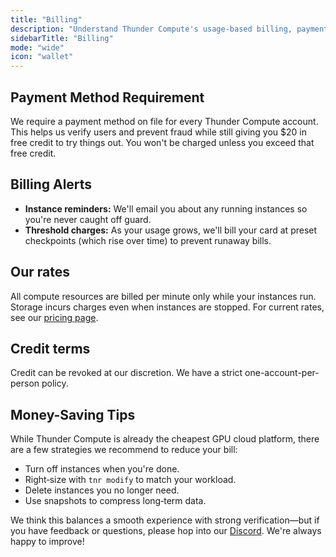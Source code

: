 ```yaml
---
title: "Billing"
description: "Understand Thunder Compute's usage-based billing, payment methods, free credits, billing alerts, current rates, and tips for saving on GPU cloud costs."
sidebarTitle: "Billing"
mode: "wide"
icon: "wallet"
---
```


## Payment Method Requirement

We require a payment method on file for every Thunder Compute account. This helps us verify users and prevent fraud while still giving you $20 in free credit to try things out. You won't be charged unless you exceed that free credit.

## Billing Alerts

- **Instance reminders:** We'll email you about any running instances so you're never caught off guard.
- **Threshold charges:** As your usage grows, we'll bill your card at preset checkpoints (which rise over time) to prevent runaway bills.

## Our rates

All compute resources are billed per minute only while your instances run. Storage incurs charges even when instances are stopped. For current rates, see our [pricing page](https://www.thundercompute.com/pricing).

## Credit terms

Credit can be revoked at our discretion. We have a strict one-account-per-person policy.

## Money-Saving Tips

While Thunder Compute is already the cheapest GPU cloud platform, there are a few strategies we recommend to reduce your bill:

- Turn off instances when you're done.
- Right‑size with `tnr modify` to match your workload.
- Delete instances you no longer need.
- Use snapshots to compress long‑term data.

We think this balances a smooth experience with strong verification—but if you have feedback or questions, please hop into our [Discord](https://discord.com/invite/nwuETS9jJK). We're always happy to improve\!